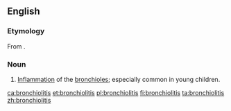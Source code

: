 ==English==
{{wikipedia}}

===Etymology===
From {{suffix|bronchiole|itis|lang=en}}.

===Noun===
{{en-noun|-}}

# {{context|medicine|lang=en}} [[inflammation|Inflammation]] of the [[bronchiole]]s; especially common in young children.

[[ca:bronchiolitis]]
[[et:bronchiolitis]]
[[pl:bronchiolitis]]
[[fi:bronchiolitis]]
[[ta:bronchiolitis]]
[[zh:bronchiolitis]]